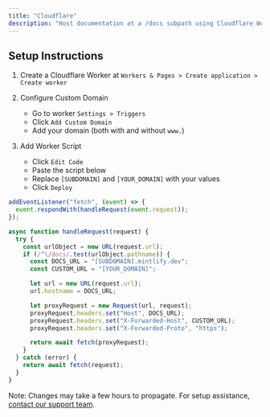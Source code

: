 ```yaml
---
title: "Cloudflare"
description: "Host documentation at a /docs subpath using Cloudflare Workers"
---
```



<SubpathGatingSnippet platform="Cloudflare" />

## Setup Instructions

1. Create a Cloudflare Worker at `Workers & Pages > Create application > Create worker`

2. Configure Custom Domain
   - Go to worker `Settings > Triggers`
   - Click `Add Custom Domain`
   - Add your domain (both with and without `www.`)

3. Add Worker Script
   - Click `Edit Code`
   - Paste the script below
   - Replace `[SUBDOMAIN]` and `[YOUR_DOMAIN]` with your values
   - Click `Deploy`

```javascript
addEventListener("fetch", (event) => {
  event.respondWith(handleRequest(event.request));
});

async function handleRequest(request) {
  try {
    const urlObject = new URL(request.url);
    if (/^\/docs/.test(urlObject.pathname)) {
      const DOCS_URL = "[SUBDOMAIN].mintlify.dev";
      const CUSTOM_URL = "[YOUR_DOMAIN]";

      let url = new URL(request.url);
      url.hostname = DOCS_URL;

      let proxyRequest = new Request(url, request);
      proxyRequest.headers.set("Host", DOCS_URL);
      proxyRequest.headers.set("X-Forwarded-Host", CUSTOM_URL);
      proxyRequest.headers.set("X-Forwarded-Proto", "https");

      return await fetch(proxyRequest);
    }
  } catch (error) {
    return await fetch(request);
  }
}
```

Note: Changes may take a few hours to propagate. For setup assistance, [contact our support team](mailto:sales@mintlify.com).